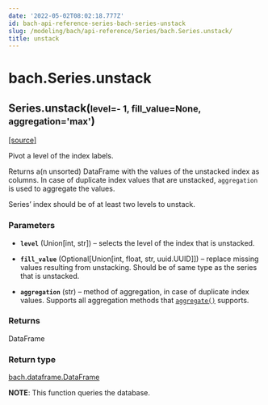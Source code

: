 ```yaml
---
date: '2022-05-02T08:02:18.777Z'
id: bach-api-reference-series-bach-series-unstack
slug: /modeling/bach/api-reference/Series/bach.Series.unstack/
title: unstack
---
```


# bach.Series.unstack

<div class="method">

<h2 class="signature-class"><span class="additional-name">Series.</span><span class="name">unstack(</span><small class="parameter-list"><span class="parameter" id="level">level=- 1</span>, <span class="parameter" id="fill_value">fill_value=None</span>, <span class="parameter" id="aggregation">aggregation='max'</span></small>)</h2>


&#8203;<span class="view-source">[[source]](https://github.com/objectiv/objectiv-analytics/blob/main/bach/bach/series/series.py)</span>

<div class="content">

Pivot a level of the index labels.

Returns a(n unsorted) DataFrame with the values of the unstacked index as columns. In case of
duplicate index values that are unstacked, `aggregation` is used to aggregate the values.

Series’ index should be of at least two levels to unstack.


### Parameters

* **`level`** (Union[int, str]) – selects the level of the index that is unstacked.

* **`fill_value`** (Optional[Union[int, float, str, uuid.UUID]]) – replace missing values resulting from unstacking. Should be of same type as the
series that is unstacked.

* **`aggregation`** (str) – method of aggregation, in case of duplicate index values. Supports all aggregation
methods that [`aggregate()`](/docs/modeling/bach/api-reference/Series/bach.Series.aggregate/#bach.Series.aggregate) supports.



### Returns

DataFrame



### Return type

[bach.dataframe.DataFrame](/docs/modeling/bach/api-reference/DataFrame/bach.DataFrame/#bach.DataFrame)


**NOTE**: This function queries the database.


</div>

</div>
